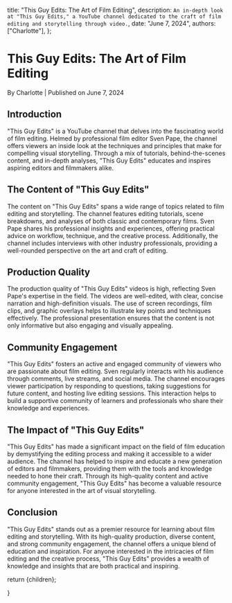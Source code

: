 
  title: "This Guy Edits: The Art of Film Editing",
  description: `An in-depth look at "This Guy Edits," a YouTube channel dedicated to the craft of film editing and storytelling through video.`,
  date: "June 7, 2024",
  authors: ["Charlotte"],
};

<h1>This Guy Edits: The Art of Film Editing</h1>
<div className="text-sm text-gray-500 dark:text-gray-400">
  By Charlotte | Published on June 7, 2024
</div>
<section id="introduction">
  <h2>Introduction</h2>
  <span>
    "This Guy Edits" is a YouTube channel that delves into the fascinating world
    of film editing. Helmed by professional film editor Sven Pape, the channel
    offers viewers an inside look at the techniques and principles that make for
    compelling visual storytelling. Through a mix of tutorials,
    behind-the-scenes content, and in-depth analyses, "This Guy Edits" educates
    and inspires aspiring editors and filmmakers alike.
  </span>
</section>
<section id="the-content-of-this-guy-edits">
  <h2>The Content of "This Guy Edits"</h2>
  <span>
    The content on "This Guy Edits" spans a wide range of topics related to film
    editing and storytelling. The channel features editing tutorials, scene
    breakdowns, and analyses of both classic and contemporary films. Sven Pape
    shares his professional insights and experiences, offering practical advice
    on workflow, technique, and the creative process. Additionally, the channel
    includes interviews with other industry professionals, providing a
    well-rounded perspective on the art and craft of editing.
  </span>
</section>
<section id="production-quality">
  <h2>Production Quality</h2>
  <span>
    The production quality of "This Guy Edits" videos is high, reflecting Sven
    Pape's expertise in the field. The videos are well-edited, with clear,
    concise narration and high-definition visuals. The use of screen recordings,
    film clips, and graphic overlays helps to illustrate key points and
    techniques effectively. The professional presentation ensures that the
    content is not only informative but also engaging and visually appealing.
  </span>
</section>
<section id="community-engagement">
  <h2>Community Engagement</h2>
  <span>
    "This Guy Edits" fosters an active and engaged community of viewers who are
    passionate about film editing. Sven regularly interacts with his audience
    through comments, live streams, and social media. The channel encourages
    viewer participation by responding to questions, taking suggestions for
    future content, and hosting live editing sessions. This interaction helps to
    build a supportive community of learners and professionals who share their
    knowledge and experiences.
  </span>
</section>
<section id="the-impact-of-this-guy-edits">
  <h2>The Impact of "This Guy Edits"</h2>
  <span>
    "This Guy Edits" has made a significant impact on the field of film
    education by demystifying the editing process and making it accessible to a
    wider audience. The channel has helped to inspire and educate a new
    generation of editors and filmmakers, providing them with the tools and
    knowledge needed to hone their craft. Through its high-quality content and
    active community engagement, "This Guy Edits" has become a valuable resource
    for anyone interested in the art of visual storytelling.
  </span>
</section>
<section id="conclusion">
  <h2>Conclusion</h2>
  <span>
    "This Guy Edits" stands out as a premier resource for learning about film
    editing and storytelling. With its high-quality production, diverse content,
    and strong community engagement, the channel offers a unique blend of
    education and inspiration. For anyone interested in the intricacies of film
    editing and the creative process, "This Guy Edits" provides a wealth of
    knowledge and insights that are both practical and inspiring.
  </span>
</section>

  return <MdxLayout>{children}</MdxLayout>;


}
